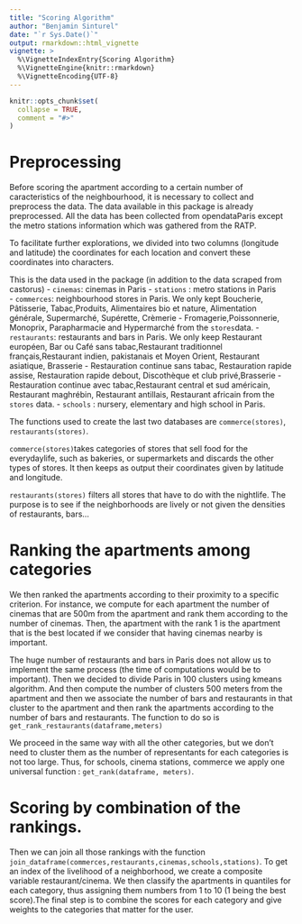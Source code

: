 ```yaml
---
title: "Scoring Algorithm"
author: "Benjamin Sinturel"
date: "`r Sys.Date()`"
output: rmarkdown::html_vignette
vignette: >
  %\VignetteIndexEntry{Scoring Algorithm}
  %\VignetteEngine{knitr::rmarkdown}
  %\VignetteEncoding{UTF-8}
---
```


```r
knitr::opts_chunk$set(
  collapse = TRUE,
  comment = "#>"
)
```

# Preprocessing 

Before scoring the apartment according to a certain number of caracteristics of the neighbourhood, it is necessary to collect and preprocess the data. The data available in this package is already preprocessed. All the data has been collected from opendataParis except the metro stations information which was gathered from the RATP.

To facilitate further explorations, we divided into two columns (longitude and latitude) the coordinates for each location and convert these coordinates into characters. 

This is the data used in the package (in addition to the data scraped from castorus)
- `cinemas`: cinemas in Paris 
- `stations` : metro stations in Paris  
- `commerces`: neighbourhood stores in Paris. We only kept Boucherie, Pâtisserie, Tabac,Produits, Alimentaires bio et nature, Alimentation générale, Supermarché, Supérette, Crèmerie - Fromagerie,Poissonnerie, Monoprix, Parapharmacie and Hypermarché from the `stores`data. 
- `restaurants`: restaurants and bars in Paris. We only keep Restaurant européen, Bar ou Café sans tabac,Restaurant traditionnel français,Restaurant indien, pakistanais et Moyen Orient, Restaurant asiatique, Brasserie - Restauration continue sans tabac, Restauration rapide assise, Restauration rapide debout, Discothèque et club privé,Brasserie - Restauration continue avec tabac,Restaurant central et sud américain, Restaurant maghrébin, Restaurant antillais, Restaurant africain from the `stores` data.
- `schools` : nursery, elementary and high school in Paris.


The functions used to create the last two databases are `commerce(stores)`, `restaurants(stores)`.

`commerce(stores)`takes categories of stores that sell food for the everydaylife, such as bakeries, or supermarkets and discards the other types of stores. It then keeps as output their coordinates given by latitude and longitude. 




`restaurants(stores)` filters all stores that have to do with the nightlife. The purpose is to see if the neighborhoods are lively or not given the densities of restaurants, bars... 



# Ranking the apartments among categories

We then ranked the apartments according to their proximity to a specific criterion. For instance, we compute for each apartment the number of cinemas that are 500m from the apartment and rank them according to the number of cinemas. Then, the apartment with the rank 1 is the apartment that is the best located if we consider that having cinemas nearby is important. 




The huge number of restaurants and bars in Paris does not allow us to implement the same process (the time of computations would be to important). Then we decided to divide Paris in 100 clusters using kmeans algorithm. And then compute the number of clusters 500 meters from the apartment and then we associate the number of bars and restaurants in that cluster to the apartment and then rank the apartments according to the number of bars and restaurants. The function to do so is `get_rank_restaurants(dataframe,meters)`

We proceed in the same way with all the other categories, but we don't need to cluster them as the number of representants for each categories is not too large. Thus, for schools, cinema stations, commerce we apply one universal function : `get_rank(dataframe, meters)`.


# Scoring by combination of the rankings. 

Then we can join all those rankings with the function `join_dataframe(commerces,restaurants,cinemas,schools,stations)`. To get an index of the livelihood  of a neighborhood, we create a composite variable restaurant/cinema. We then classify the apartments in quantiles for each category, thus assigning them numbers from 1 to 10 (1 being the best score).The final step is to combine the scores for each category and give weights to the categories that matter for the user. 

